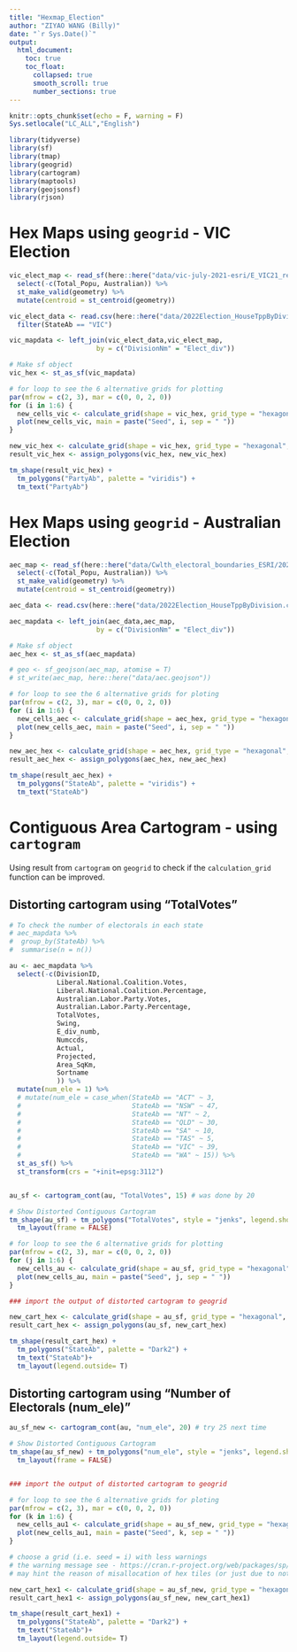 ```yaml
---
title: "Hexmap_Election"
author: "ZIYAO WANG (Billy)"
date: "`r Sys.Date()`"
output: 
  html_document:
    toc: true
    toc_float:
      collapsed: true
      smooth_scroll: true
      number_sections: true
---
```


```r
knitr::opts_chunk$set(echo = F, warning = F)
Sys.setlocale("LC_ALL","English")
```

```r
library(tidyverse)
library(sf)
library(tmap)
library(geogrid)
library(cartogram)
library(maptools)
library(geojsonsf)
library(rjson)
```

# Hex Maps using `geogrid` - VIC Election

```r
vic_elect_map <- read_sf(here::here("data/vic-july-2021-esri/E_VIC21_region.shp")) %>% 
  select(-c(Total_Popu, Australian)) %>% 
  st_make_valid(geometry) %>% 
  mutate(centroid = st_centroid(geometry))

vic_elect_data <- read.csv(here::here("data/2022Election_HouseTppByDivision.csv")) %>% 
  filter(StateAb == "VIC")

vic_mapdata <- left_join(vic_elect_data,vic_elect_map,
                      by = c("DivisionNm" = "Elect_div"))

# Make sf object
vic_hex <- st_as_sf(vic_mapdata)

# for loop to see the 6 alternative grids for plotting
par(mfrow = c(2, 3), mar = c(0, 0, 2, 0))
for (i in 1:6) {
  new_cells_vic <- calculate_grid(shape = vic_hex, grid_type = "hexagonal", seed = i)
  plot(new_cells_vic, main = paste("Seed", i, sep = " "))
}

new_vic_hex <- calculate_grid(shape = vic_hex, grid_type = "hexagonal", seed = 5)
result_vic_hex <- assign_polygons(vic_hex, new_vic_hex)

tm_shape(result_vic_hex) + 
  tm_polygons("PartyAb", palette = "viridis") +
  tm_text("PartyAb")
```

# Hex Maps using `geogrid` - Australian Election

```r
aec_map <- read_sf(here::here("data/Cwlth_electoral_boundaries_ESRI/2021_ELB_region.shp")) %>% 
  select(-c(Total_Popu, Australian)) %>% 
  st_make_valid(geometry) %>% 
  mutate(centroid = st_centroid(geometry))

aec_data <- read.csv(here::here("data/2022Election_HouseTppByDivision.csv"))

aec_mapdata <- left_join(aec_data,aec_map,
                      by = c("DivisionNm" = "Elect_div"))

# Make sf object
aec_hex <- st_as_sf(aec_mapdata)

# geo <- sf_geojson(aec_map, atomise = T)
# st_write(aec_map, here::here("data/aec.geojson"))

# for loop to see the 6 alternative grids for ploting
par(mfrow = c(2, 3), mar = c(0, 0, 2, 0))
for (i in 1:6) {
  new_cells_aec <- calculate_grid(shape = aec_hex, grid_type = "hexagonal", seed = i)
  plot(new_cells_aec, main = paste("Seed", i, sep = " "))
}

new_aec_hex <- calculate_grid(shape = aec_hex, grid_type = "hexagonal", seed = 5)
result_aec_hex <- assign_polygons(aec_hex, new_aec_hex)

tm_shape(result_aec_hex) + 
  tm_polygons("StateAb", palette = "viridis") +
  tm_text("StateAb")
```

# Contiguous Area Cartogram - using `cartogram`

Using result from `cartogram` on `geogrid` to check if the `calculation_grid` function can be improved.

## Distorting cartogram using "TotalVotes"

```r
# To check the number of electorals in each state
# aec_mapdata %>%
#  group_by(StateAb) %>%
#  summarise(n = n())

au <- aec_mapdata %>% 
  select(-c(DivisionID, 
            Liberal.National.Coalition.Votes,
            Liberal.National.Coalition.Percentage,
            Australian.Labor.Party.Votes,
            Australian.Labor.Party.Percentage,
            TotalVotes,
            Swing,
            E_div_numb,
            Numccds,
            Actual,
            Projected,
            Area_SqKm,
            Sortname
            )) %>% 
  mutate(num_ele = 1) %>% 
  # mutate(num_ele = case_when(StateAb == "ACT" ~ 3,
  #                            StateAb == "NSW" ~ 47,
  #                            StateAb == "NT" ~ 2,
  #                            StateAb == "QLD" ~ 30,
  #                            StateAb == "SA" ~ 10,
  #                            StateAb == "TAS" ~ 5,
  #                            StateAb == "VIC" ~ 39,
  #                            StateAb == "WA" ~ 15)) %>% 
  st_as_sf() %>% 
  st_transform(crs = "+init=epsg:3112")


au_sf <- cartogram_cont(au, "TotalVotes", 15) # was done by 20

# Show Distorted Contiguous Cartogram
tm_shape(au_sf) + tm_polygons("TotalVotes", style = "jenks", legend.show = FALSE) +
  tm_layout(frame = FALSE)

# for loop to see the 6 alternative grids for plotting
par(mfrow = c(2, 3), mar = c(0, 0, 2, 0))
for (j in 1:6) {
  new_cells_au <- calculate_grid(shape = au_sf, grid_type = "hexagonal", seed = j)
  plot(new_cells_au, main = paste("Seed", j, sep = " "))
}

### import the output of distorted cartogram to geogrid

new_cart_hex <- calculate_grid(shape = au_sf, grid_type = "hexagonal", seed = 3)
result_cart_hex <- assign_polygons(au_sf, new_cart_hex)

tm_shape(result_cart_hex) + 
  tm_polygons("StateAb", palette = "Dark2") +
  tm_text("StateAb")+
  tm_layout(legend.outside= T)
```


## Distorting cartogram using "Number of Electorals (num_ele)"

```r

au_sf_new <- cartogram_cont(au, "num_ele", 20) # try 25 next time

# Show Distorted Contiguous Cartogram
tm_shape(au_sf_new) + tm_polygons("num_ele", style = "jenks", legend.show = FALSE) +
  tm_layout(frame = FALSE)


### import the output of distorted cartogram to geogrid

# for loop to see the 6 alternative grids for ploting
par(mfrow = c(2, 3), mar = c(0, 0, 2, 0))
for (k in 1:6) {
  new_cells_au1 <- calculate_grid(shape = au_sf_new, grid_type = "hexagonal", seed = k)
  plot(new_cells_au1, main = paste("Seed", k, sep = " "))
}

# choose a grid (i.e. seed = i) with less warnings
# the warning message see - https://cran.r-project.org/web/packages/sp/vignettes/CRS_warnings.html, 
# may hint the reason of misallocation of hex tiles (or just due to not enough hex grid for particular state?)

new_cart_hex1 <- calculate_grid(shape = au_sf_new, grid_type = "hexagonal", seed = 5)
result_cart_hex1 <- assign_polygons(au_sf_new, new_cart_hex1)

tm_shape(result_cart_hex1) + 
  tm_polygons("StateAb", palette = "Dark2") +
  tm_text("StateAb")+
  tm_layout(legend.outside= T)
```


